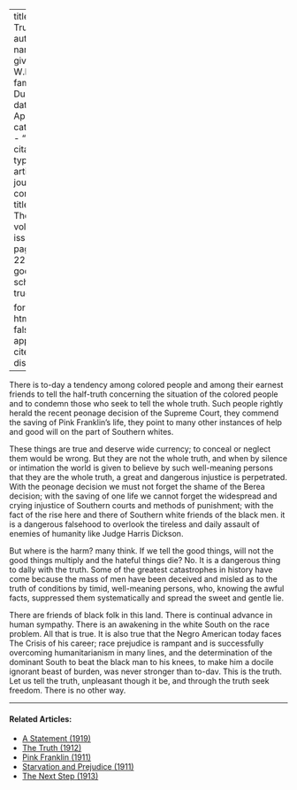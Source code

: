 
---
title: 'The Truth'
author:
  - name:
      given: W.E.B.
      family: Du Bois
date: Apr. 1911
categories: 
  - ""
citation: 
  type: article-journal
  container-title: The Crisis
  volume: 1
  issue: 6
  page: 21-22
google-scholar: true

format:
  html:
    toc: false
    appendix-cite-as: display
---



There is to-day a tendency among colored people and among their earnest friends to tell the half-truth concerning the situation of the colored people and to condemn those who seek to tell the whole truth. Such people rightly herald the recent peonage decision of the Supreme Court, they commend the saving of Pink Franklin's life, they point to many other instances of help and good will on the part of Southern whites.

These things are true and deserve wide currency; to conceal or neglect them would be wrong. But they are not the whole truth, and when by silence or intimation the world is given to believe by such well-meaning persons that they are the whole truth, a great and dangerous injustice is perpetrated. With the peonage decision we must not forget the shame of the Berea decision; with the saving of one life we cannot forget the widespread and crying injustice of Southern courts and methods of punishment; with the fact of the rise here and there of Southern white friends of the black men. it is a dangerous falsehood to overlook the tireless and daily assault of enemies of humanity like Judge Harris Dickson.

But where is the harm?  many think. If we tell the good things, will not the good things multiply and the hateful things die? No. It is a dangerous thing to dally with the truth. Some of the greatest catastrophes in history have come because the mass of men have been deceived and misled as to the truth of conditions by timid, well-meaning persons, who, knowing the awful facts, suppressed them systematically and spread the sweet and gentle lie.

There are friends of black folk in this land. There is continual advance in human sympathy. There is an awakening in the white South on the race problem. All that is true. It is also true that the Negro American today faces The Crisis of his career; race prejudice is rampant and is successfully overcoming humanitarianism in many lines, and the determination of the dominant South to beat the black man to his knees, to make him a docile ignorant beast of burden, was never stronger than to-dav. This is the truth. Let us tell the truth, unpleasant though it be, and through the truth seek freedom. There is no other way.

<!-- Similar articles start here -->
<div  class="clear-wrap"></div>
<hr>
#### Related Articles:

* [A Statement (1919)](/Volumes/19/01/statement.html)
* [The Truth (1912)](/Volumes/05/02/truth.html)
* [Pink Franklin (1911)](/Volumes/01/04/pink.html)
* [Starvation and Prejudice (1911)](/Volumes/02/02/starvation_and_prejudice.html)
* [The Next Step (1913)](/Volumes/06/02/next_step.html)

<!-- Similar articles end here -->